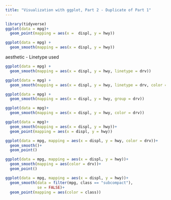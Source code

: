 ---
title: "Visualization with ggplot, Part 2 - Duplicate of Part 1"
---
```{r}
library(tidyverse)
ggplot(data = mpg)+
  geom_point(mapping = aes(x =  displ, y = hwy))

```
```{r}
ggplot(data = mpg) +
  geom_smooth(mapping = aes(x = displ, y = hwy))
```

aesthetic - Linetype used
```{r}
ggplot(data = mpg) + 
  geom_smooth(mapping = aes(x = displ, y = hwy, linetype = drv))
```

```{r}
ggplot(data = mpg) + 
  geom_smooth(mapping = aes(x = displ, y = hwy, linetype = drv, color = drv))
```
```{r}
ggplot(data = mpg) +
  geom_smooth(mapping = aes(x = displ, y = hwy, group = drv))
```

```{r}
ggplot(data = mpg)+
  geom_smooth(mapping = aes(x = displ, y = hwy, color = drv))
```
```{r}
ggplot(data = mpg)+
  geom_smooth(mapping = aes(x = displ, y = hwy))+
  geom_point(mapping = aes(x = displ, y = hwy))
```
```{r}
ggplot(data = mpg, mapping = aes(x = displ, y = hwy, color = drv))+
  geom_smooth()+
  geom_point()
```
```{r}
ggplot(data = mpg, mapping = aes(x = displ, y = hwy))+
  geom_smooth(mapping = aes(color = drv))+
  geom_point()
```
```{r}
ggplot(data = mpg, mapping = aes(x = displ, y = hwy))+
  geom_smooth(data = filter(mpg, class == "subcompact"),
              se = FALSE)+
  geom_point(mapping = aes(color = class))
```


